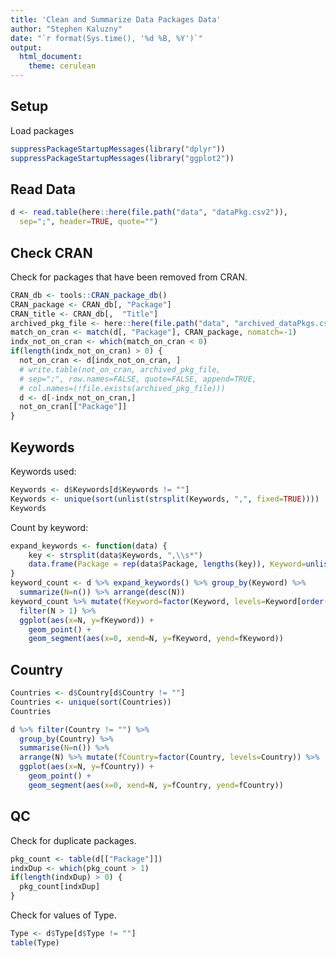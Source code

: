 ```yaml
---
title: 'Clean and Summarize Data Packages Data'
author: "Stephen Kaluzny"
date: "`r format(Sys.time(), '%d %B, %Y')`"
output:
  html_document:
    theme: cerulean 
---
```


## Setup
Load packages

```r
suppressPackageStartupMessages(library("dplyr"))
suppressPackageStartupMessages(library("ggplot2"))
```

## Read Data

```r
d <- read.table(here::here(file.path("data", "dataPkg.csv2")),
  sep=";", header=TRUE, quote="")
```

## Check CRAN

Check for packages that have been removed from CRAN.

```r
CRAN_db <- tools::CRAN_package_db()
CRAN_package <- CRAN_db[, "Package"]
CRAN_title <- CRAN_db[,  "Title"]
archived_pkg_file <- here::here(file.path("data", "archived_dataPkgs.csv2"))
match_on_cran <- match(d[, "Package"], CRAN_package, nomatch=-1)
indx_not_on_cran <- which(match_on_cran < 0)
if(length(indx_not_on_cran) > 0) {
  not_on_cran <- d[indx_not_on_cran, ]
  # write.table(not_on_cran, archived_pkg_file,
  # sep=";", row.names=FALSE, quote=FALSE, append=TRUE,
  # col.names=(!file.exists(archived_pkg_file)))
  d <- d[-indx_not_on_cran,]
  not_on_cran[["Package"]]
}
```

## Keywords

Keywords used:
```r
Keywords <- d$Keywords[d$Keywords != ""]
Keywords <- unique(sort(unlist(strsplit(Keywords, ",", fixed=TRUE))))
Keywords
```
Count by keyword:
```r
expand_keywords <- function(data) {
    key <- strsplit(data$Keywords, ",\\s*")
    data.frame(Package = rep(data$Package, lengths(key)), Keyword=unlist(key))
}
keyword_count <- d %>% expand_keywords() %>% group_by(Keyword) %>%
  summarize(N=n()) %>% arrange(desc(N))
keyword_count %>% mutate(fKeyword=factor(Keyword, levels=Keyword[order(N)])) %>%
  filter(N > 1) %>%
  ggplot(aes(x=N, y=fKeyword)) +
    geom_point() +
    geom_segment(aes(x=0, xend=N, y=fKeyword, yend=fKeyword))
```

## Country
```r
Countries <- d$Country[d$Country != ""]
Countries <- unique(sort(Countries))
Countries
```
```r
d %>% filter(Country != "") %>%
  group_by(Country) %>%
  summarise(N=n()) %>%
  arrange(N) %>% mutate(fCountry=factor(Country, levels=Country)) %>%
  ggplot(aes(x=N, y=fCountry)) +
    geom_point() +
    geom_segment(aes(x=0, xend=N, y=fCountry, yend=fCountry))
```

## QC

Check for duplicate packages.
```r
pkg_count <- table(d[["Package"]])
indxDup <- which(pkg_count > 1)
if(length(indxDup) > 0) {
  pkg_count[indxDup]
}
```

Check for values of Type.
```r
Type <- d$Type[d$Type != ""]
table(Type)
```
